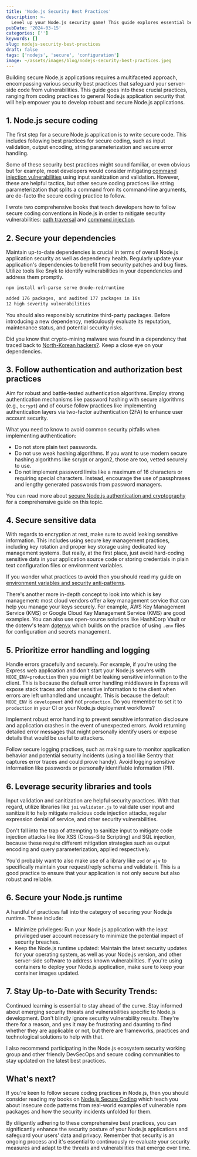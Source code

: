 ```yaml
---
title: 'Node.js Security Best Practices'
description: >-
  Level up your Node.js security game! This guide explores essential best practices to safeguard your server-side code and build robust, secure applications.
pubDate: '2024-03-15'
categories: ['']
keywords: []
slug: nodejs-security-best-practices
draft: false
tags: ['nodejs', 'secure', 'configuration']
image: ~/assets/images/blog/nodejs-security-best-practices.jpeg
---
```


Building secure Node.js applications requires a multifaceted approach, encompassing various security best practices that safeguard your server-side code from vulnerabilities. This guide goes into these crucial practices, ranging from coding practices to general Node.js application security that will help empower you to develop robust and secure Node.js applications.

## 1. Node.js secure coding

The first step for a secure Node.js application is to write secure code. This includes following best practices for secure coding, such as input validation, output encoding, string parameterization and secure error handling.

Some of these security best practices might sound familiar, or even obvious but for example, most developers would consider mitigating [command injection vulnerabilities](/blog/introduction-command-injection-vulnerabilities-nodejs-javascript) using input sanitization and validation. However, these are helpful tactics, but other secure coding practices like string parameterization that splits a command from its command-line arguments, are de-facto the secure coding practice to follow.

I wrote two comprehensive books that teach developers how to follow secure coding conventions in Node.js in order to mitigate security vulnerabilities: [path traversal](https://www.nodejs-security.com/book/path-traversal) and [command injection](https://www.nodejs-security.com/book/command-injection).

## 2. Secure your dependencies

Maintain up-to-date dependencies is crucial in terms of overall Node.js application security as well as dependency health. Regularly update your application's dependencies to benefit from security patches and bug fixes. Utilize tools like Snyk to identify vulnerabilities in your dependencies and address them promptly.

```bash
npm install url-parse serve @node-red/runtime

added 176 packages, and audited 177 packages in 16s
12 high severity vulnerabilities
```

You should also responsibly scrutinize third-party packages. Before introducing a new dependency, meticulously evaluate its reputation, maintenance status, and potential security risks.

Did you know that crypto-mining malware was found in a dependency that traced back to [North-Korean hackers?](https://www.nodejs-security.com/blog/north-korea-malware-on-npm-and-ledger-connect-kit-crypto-heist). Keep a close eye on your dependencies.

## 3. Follow authentication and authorization best practices

Aim for robust and battle-tested authentication algorithms. Employ strong authentication mechanisms like password hashing with secure algorithms (e.g., `bcrypt`) and of course follow practices like implementing authentication layers via two-factor authentication (2FA) to enhance user account security.

What you need to know to avoid common security pitfalls when implementing authentication:

- Do not store plain text passwords.
- Do not use weak hashing algorithms. If you want to use modern secure hashing algorithms like scrypt or argon2, those are too, vetted securely to use.
- Do not implement password limits like a maximum of 16 characters or requiring special characters. Instead, encourage the use of passphrases and lengthy generated passwords from password managers.

You can read more about [secure Node.js authentication and cryptography](https://www.nodejs-security.com/blog/owasp-nodejs-authentication-authorization-cryptography-practices) for a comprehensive guide on this topic.

## 4. Secure sensitive data

With regards to encryption at rest, make sure to avoid leaking sensitive information. This includes using secure key management practices, including key rotation and proper key storage using dedicated key management systems. But really, at the first place, just avoid hard-coding sensitive data in your application source code or storing credentials in plain text configuration files or environment variables.

If you wonder what practices to avoid then you should read my guide on [environment variables and security anti-patterns](https://lirantal.com/blog/environment-variables-configuration-anti-patterns-node-js-applications).

There's another more in-depth concept to look into which is key management: most cloud vendors offer a key management service that can help you manage your keys securely. For example, AWS Key Management Service (KMS) or Google Cloud Key Management Service (KMS) are good examples. You can also use open-source solutions like HashiCorp Vault or the dotenv's team [dotenvx](https://dotenvx.com/) which builds on the practice of using `.env` files for configuration and secrets management.

<BlogCallToAction client:load />

## 5. Prioritize error handling and logging

Handle errors gracefully and securely. For example, if you're using the Express web application and don't start your Node.js servers with `NODE_ENV=production` then you might be leaking sensitive information to the client. This is because the default error handling middleware in Express will expose stack traces and other sensitive information to the client when errors are left unhandled and uncaught. This is because the default `NODE_ENV` is `development` and not `production`. Do you remember to set it to `production` in your CI or your Node.js deployment workflows?

Implement robust error handling to prevent sensitive information disclosure and application crashes in the event of unexpected errors. Avoid returning detailed error messages that might personally identify users or expose details that would be useful to attackers.

Follow secure logging practices, such as making sure to monitor application behavior and potential security incidents (using a tool like Sentry that captures error traces and could prove handy). Avoid logging sensitive information like passwords or personally identifiable information (PII).

## 6. Leverage security libraries and tools

Input validation and sanitization are helpful security practices. With that regard, utilize libraries like `joi` `validator.js` to validate user input and sanitize it to help mitigate malicious code injection attacks, regular expression denial of service, and other security vulnerabilities.

Don't fall into the trap of attempting to sanitize input to mitigate code injection attacks like like XSS (Cross-Site Scripting) and SQL injection, because these require different mitigation strategies such as output encoding and query parameterization, applied respectively.

You'd probably want to also make use of a library like `zod` or `ajv` to specifically maintain your request/reply schema and validate it. This is a good practice to ensure that your application is not only secure but also robust and reliable.

## 6. Secure your Node.js runtime

A handful of practices fall into the category of securing your Node.js runtime. These include:

- Minimize privileges: Run your Node.js application with the least privileged user account necessary to minimize the potential impact of security breaches.
- Keep the Node.js runtime updated: Maintain the latest security updates for your operating system, as well as your Node.js version, and other server-side software to address known vulnerabilities. If you're using containers to deploy your Node.js application, make sure to keep your container images updated.

## 7. Stay Up-to-Date with Security Trends:

Continued learning is essential to stay ahead of the curve. Stay informed about emerging security threats and vulnerabilities specific to Node.js development. Don't blindly ignore security vulnerability results. They're there for a reason, and yes it may be frustrating and daunting to find whether they are applicable or not, but there are frameworks, practices and technological solutions to help with that.

I also recommend participating in the Node.js ecosystem security working group and other friendly DevSecOps and secure coding communities to stay updated on the latest best practices.

## What's next?

If you're keen to follow secure coding practices in Node.js, then you should consider reading my books on [Node.js Secure Coding](https://www.nodejs-security.com) which teach you about insecure code patterns from real-world examples of vulnerable npm packages and how the security incidents unfolded for them.

By diligently adhering to these comprehensive best practices, you can significantly enhance the security posture of your Node.js applications and safeguard your users' data and privacy. Remember that security is an ongoing process and it's essential to continuously re-evaluate your security measures and adapt to the threats and vulnerabilities that emerge over time.
